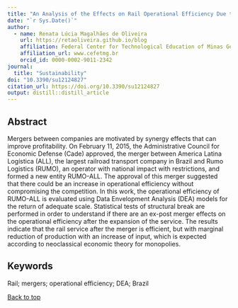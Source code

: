 ```yaml
---
title: "An Analysis of the Effects on Rail Operational Efficiency Due to a Merger between Brazilian Rail Companies: The Case of RUMO-ALL"
date: "`r Sys.Date()`"
author:
  - name: Renata Lúcia Magalhães de Oliveira
    url: https://retaoliveira.github.io/blog
    affiliation: Federal Center for Technological Education of Minas Gerais
    affiliation_url: www.cefetmg.br
    orcid_id: 0000-0002-9011-2342
journal: 
  title: "Sustainability"
doi: "10.3390/su12124827"
citation_url: https://doi.org/10.3390/su12124827
output: distill::distill_article
---
```


<link rel="stylesheet" href="academicons-1.9.1/css/academicons.min.css"/>

## Abstract

Mergers between companies are motivated by synergy effects that can improve profitability. On February 11, 2015, the Administrative Council for Economic Defense (Cade) approved, the merger between America Latina Logística (ALL), the largest railroad transport company in Brazil and Rumo Logistics (RUMO), an operator with national impact with restrictions, and formed a new entity RUMO-ALL. The approval of this merger suggested that there could be an increase in operational efficiency without compromising the competition. In this work, the operational efficiency of RUMO-ALL is evaluated using Data Envelopment Analysis (DEA) models for the return of adequate scale. Statistical tests of structural break are performed in order to understand if there are an ex-post merger effects on the operational efficiency after the expansion of the service. The results indicate that the rail service after the merger is efficient, but with marginal reduction of production with an increase of input, which is expected according to neoclassical economic theory for monopolies.

## Keywords
Rail; mergers; operational efficiency; DEA; Brazil


<a href="#top">Back to top</a>